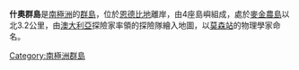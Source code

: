 {{Coord|67|33|S|47|44|E||display=title}}

'''什奧群島'''是[[南極洲|南極洲]]的[[群島|群島]]，位於[[恩德比地|恩德比地]]離岸，由4座島嶼組成，處於[[麥金農島|麥金農島]]以北3.2公里，由[[澳大利亞|澳大利亞]]探險家率領的探險隊繪入地圖，以[[莫森站|莫森站]]的物理學家命名。

{{Antarctica-geo-stub}}
[[Category:南極洲群島|Category:南極洲群島]]